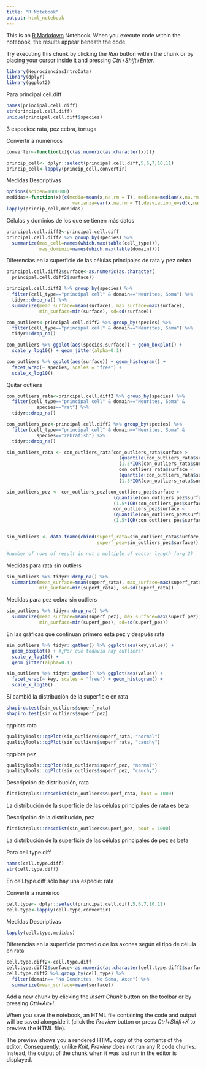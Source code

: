 ```yaml
---
title: "R Notebook"
output: html_notebook
---
```


This is an [R Markdown](http://rmarkdown.rstudio.com) Notebook. When you execute code within the notebook, the results appear beneath the code. 

Try executing this chunk by clicking the *Run* button within the chunk or by placing your cursor inside it and pressing *Ctrl+Shift+Enter*. 

```r
library(NeurocienciasIntroData)
library(dplyr)
library(ggplot2)
```

Para principal.cell.diff
```r
names(principal.cell.diff)
str(principal.cell.diff)
unique(principal.cell.diff$species)
```
3 especies: rata, pez cebra, tortuga


Convertir a numéricos
```r
convertir<-function(x){c(as.numeric(as.character(x)))}

princip_cell<- dplyr::select(principal.cell.diff,5,6,7,10,11)
princip_cell<-lapply(princip_cell,convertir)
```


Medidas Descriptivas
```r
options(scipen=1000000)
medidas<-function(x){c(media=mean(x,na.rm = T), mediana=median(x,na.rm = T),
                        varianza=var(x,na.rm = T),desviacion_e=sd(x,na.rm = T))}
lapply(princip_cell,medidas)
```

Células y dominios de los que se tienen más datos
```r
principal.cell.diff2<-principal.cell.diff
principal.cell.diff2 %>% group_by(species) %>%
  summarize(mas_cell=names(which.max(table(cell_type))),
            mas_dominio=names(which.max(table(domain))))
```



Diferencias en la superficie de las células principales de rata y pez cebra
```r
principal.cell.diff2$surface<-as.numeric(as.character(
  principal.cell.diff2$surface))

principal.cell.diff2 %>% group_by(species) %>% 
  filter(cell_type=="principal cell" & domain=="Neurites, Soma") %>% 
  tidyr::drop_na() %>%
  summarize(mean_surface=mean(surface), max_surface=max(surface), 
            min_surface=min(surface), sd=sd(surface))

con_outliers<-principal.cell.diff2 %>% group_by(species) %>% 
  filter(cell_type=="principal cell" & domain=="Neurites, Soma") %>% 
  tidyr::drop_na()
```


```r
con_outliers %>% ggplot(aes(species,surface)) + geom_boxplot() + 
  scale_y_log10() + geom_jitter(alpha=0.1)
```
```r
con_outliers %>% ggplot(aes(surface)) + geom_histogram() + 
  facet_wrap(~ species, scales = "free") +
  scale_x_log10()
```

Quitar outliers
```r
con_outliers_rata<-principal.cell.diff2 %>% group_by(species) %>%
  filter(cell_type=="principal cell" & domain=="Neurites, Soma" & 
           species=="rat") %>%
  tidyr::drop_na()

con_outliers_pez<-principal.cell.diff2 %>% group_by(species) %>%
  filter(cell_type=="principal cell" & domain=="Neurites, Soma" & 
           species=="zebrafish") %>%
  tidyr::drop_na()

sin_outliers_rata <- con_outliers_rata[con_outliers_rata$surface > 
                                         (quantile(con_outliers_rata$surface, .25) - 
                                         (1.5*IQR(con_outliers_rata$surface))) & 
                                         con_outliers_rata$surface < 
                                         (quantile(con_outliers_rata$surface, .75) + 
                                         (1.5*IQR(con_outliers_rata$surface))), ]

sin_outliers_pez <- con_outliers_pez[con_outliers_pez$surface > 
                                       (quantile(con_outliers_pez$surface, .25) -
                                       (1.5*IQR(con_outliers_pez$surface))) & 
                                       con_outliers_pez$surface < 
                                       (quantile(con_outliers_pez$surface, .75) + 
                                       (1.5*IQR(con_outliers_pez$surface))), ]


sin_outliers <- data.frame(cbind(superf_rata=sin_outliers_rata$surface,
                                 superf_pez=sin_outliers_pez$surface))

#number of rows of result is not a multiple of vector length (arg 2)
```

Medidas para rata sin outliers
```r
sin_outliers %>% tidyr::drop_na() %>%
  summarize(mean_surface=mean(superf_rata), max_surface=max(superf_rata), 
            min_surface=min(superf_rata), sd=sd(superf_rata))
```


Medidas para pez cebra sin outliers
```r
sin_outliers %>% tidyr::drop_na() %>%
  summarize(mean_surface=mean(superf_pez), max_surface=max(superf_pez), 
            min_surface=min(superf_pez), sd=sd(superf_pez))
```



En las gráficas que continuan primero está pez y después rata
```r
sin_outliers %>% tidyr::gather() %>% ggplot(aes(key,value)) +
  geom_boxplot() + #¿Por qué todavía hay outliers?
  scale_y_log10() +
  geom_jitter(alpha=0.1)
```

```r
sin_outliers %>% tidyr::gather() %>% ggplot(aes(value)) +
  facet_wrap(~ key, scales = "free") + geom_histogram() +
  scale_x_log10()
```
Sí cambió la distribución de la superficie en rata




```r
shapiro.test(sin_outliers$superf_rata)
shapiro.test(sin_outliers$superf_pez)
```


qqplots rata
```r
qualityTools::qqPlot(sin_outliers$superf_rata, "normal")
qualityTools::qqPlot(sin_outliers$superf_rata, "cauchy")
```



qqplots pez
```r
qualityTools::qqPlot(sin_outliers$superf_pez, "normal")
qualityTools::qqPlot(sin_outliers$superf_pez, "cauchy")
```


Descripción de distribución, rata
```r
fitdistrplus::descdist(sin_outliers$superf_rata, boot = 1000)
```
La distribución de la superficie de las células principales de rata es beta


Descripción de la distribución, pez
```r
fitdistrplus::descdist(sin_outliers$superf_pez, boot = 1000)
```
La distribución de la superficie de las células principales de pez es beta


Para cell.type.diff
```r
names(cell.type.diff)
str(cell.type.diff)
```
En cell.type.diff sólo hay una especie: rata



Convertir a numérico
```r
cell.type<- dplyr::select(principal.cell.diff,5,6,7,10,11)
cell.type<-lapply(cell.type,convertir)
```

Medidas Descriptivas
```r
lapply(cell.type,medidas)
```



Diferencias en la superficie promedio de los axones según el tipo de célula en rata
```r
cell.type.diff2<-cell.type.diff
cell.type.diff2$surface<-as.numeric(as.character(cell.type.diff2$surface))
cell.type.diff2 %>% group_by(cell_type) %>%
  filter(domain== "No Dendrites, No Soma, Axon") %>% 
  summarize(mean_surface=mean(surface))
```


Add a new chunk by clicking the *Insert Chunk* button on the toolbar or by pressing *Ctrl+Alt+I*.

When you save the notebook, an HTML file containing the code and output will be saved alongside it (click the *Preview* button or press *Ctrl+Shift+K* to preview the HTML file).

The preview shows you a rendered HTML copy of the contents of the editor. Consequently, unlike *Knit*, *Preview* does not run any R code chunks. Instead, the output of the chunk when it was last run in the editor is displayed.